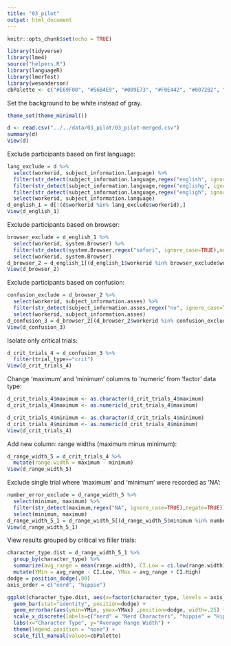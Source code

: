 ```yaml
---
title: "03_pilot"
output: html_document
---
```


```r
knitr::opts_chunk$set(echo = TRUE)
```

```r
library(tidyverse)
library(lme4)
source("helpers.R")
library(languageR)
library(lmerTest)
library(wesanderson)
cbPalette <- c("#E69F00", "#56B4E9", "#009E73", "#F0E442", "#0072B2", "#D55E00", "#CC79A7")
```

Set the background to be white instead of gray.
```r
theme_set(theme_minimal())
```

```r
d <- read.csv("../../data/03_pilot/03_pilot-merged.csv")
summary(d)
View(d)
```

Exclude participants based on first language:
```r
lang_exclude = d %>%
  select(workerid, subject_information.language) %>%
  filter(str_detect(subject_information.language,regex("english", ignore_case=TRUE),negate=TRUE)) %>%
  filter(str_detect(subject_information.language,regex("englishg", ignore_case=TRUE),negate=TRUE)) %>%
  filter(str_detect(subject_information.language,regex("engligh", ignore_case=TRUE),negate=TRUE)) %>%
  select(workerid, subject_information.language)
d_english_1 = d[!(d$workerid %in% lang_exclude$workerid),]
View(d_english_1)
```

Exclude participants based on browser:
```r
browser_exclude = d_english_1 %>%
  select(workerid, system.Browser) %>%
  filter(str_detect(system.Browser,regex("safari", ignore_case=TRUE),negate=TRUE)) %>%
  select(workerid, system.Browser)
d_browser_2 = d_english_1[(d_english_1$workerid %in% browser_exclude$workerid),]
View(d_browser_2)
```

Exclude participants based on confusion:
```r
confusion_exclude = d_browser_2 %>%
  select(workerid, subject_information.asses) %>%
  filter(str_detect(subject_information.asses,regex("no", ignore_case=TRUE),negate=TRUE)) %>%
  select(workerid, subject_information.asses)
d_confusion_3 = d_browser_2[(d_browser_2$workerid %in% confusion_exclude$workerid),]
View(d_confusion_3)
```

Isolate only critical trials:
```r
d_crit_trials_4 = d_confusion_3 %>%
  filter(trial_type=="crit")
View(d_crit_trials_4)
```

Change 'maximum' and 'minimum' columns to 'numeric' from 'factor' data type:
```r
d_crit_trials_4$maximum <- as.character(d_crit_trials_4$maximum)
d_crit_trials_4$maximum <- as.numeric(d_crit_trials_4$maximum)

d_crit_trials_4$minimum <- as.character(d_crit_trials_4$minimum)
d_crit_trials_4$minimum <- as.numeric(d_crit_trials_4$minimum)
View(d_crit_trials_4)
```

Add new column: range widths (maximum minus minimum):
```r
d_range_width_5 = d_crit_trials_4 %>%
  mutate(range.width = maximum - minimum)
View(d_range_width_5)
```

Exclude single trial where 'maximum' and 'minimum' were recorded as 'NA':
```r
number_error_exclude = d_range_width_5 %>%
  select(minimum, maximum) %>%
  filter(str_detect(maximum,regex("NA", ignore_case=TRUE),negate=TRUE)) %>%
  select(minimum, maximum)
d_range_width_5_1 = d_range_width_5[(d_range_width_5$minimum %in% number_error_exclude$minimum),]
View(d_range_width_5_1)
```

View results grouped by critical vs filler trials:
```r
character_type.dist = d_range_width_5_1 %>%
  group_by(character_type) %>% 
  summarize(avg_range = mean(range.width), CI.Low = ci.low(range.width), CI.High = ci.high(range.width)) %>%
  mutate(YMin = avg_range - CI.Low, YMax = avg_range + CI.High)
dodge = position_dodge(.90)
axis_order = c("nerd", "hippie")

ggplot(character_type.dist, aes(x=factor(character_type, levels = axis_order), y=avg_range, fill=character_type)) +
  geom_bar(stat="identity", position=dodge) +
  geom_errorbar(aes(ymin=YMin, ymax=YMax) ,position=dodge, width=.25) +
  scale_x_discrete(labels=c("nerd" = "Nerd Characters", "hippie" = "Hippie Characters")) +
  labs(x="Character Type", y="Average Range Width") +
  theme(legend.position = "none") +
  scale_fill_manual(values=cbPalette)
```